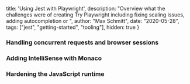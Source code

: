  title: 'Using Jest with Playwright',
  description: "Overview what the challenges were of creating Try Playwright including fixing scaling issues, adding autocompletion or ",
  author: "Max Schmitt",
  date: "2020-05-28",
  tags: ["jest", "getting-started", "tooling"],
  hidden: true
}

### Handling concurrent requests and browser sessions

### Adding IntelliSense with Monaco

### Hardening the JavaScript runtime
